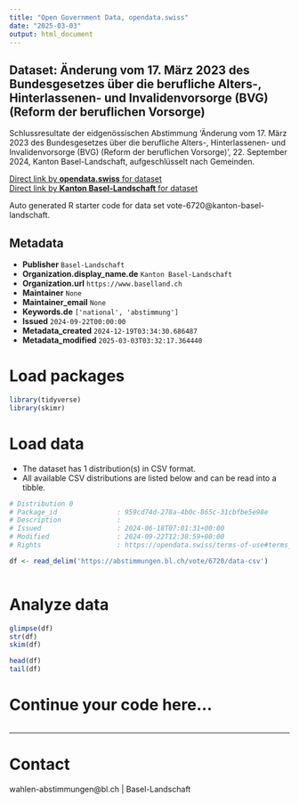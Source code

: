 ```yaml
---
title: "Open Government Data, opendata.swiss"
date: "2025-03-03"
output: html_document
---
```


## Dataset: Änderung vom 17. März 2023 des Bundesgesetzes über die berufliche Alters-, Hinterlassenen- und Invalidenvorsorge (BVG) (Reform der beruflichen Vorsorge)

Schlussresultate der eidgenössischen Abstimmung 'Änderung vom 17. März 2023 des Bundesgesetzes über die berufliche Alters-, Hinterlassenen- und Invalidenvorsorge (BVG) (Reform der beruflichen Vorsorge)', 22. September 2024, Kanton Basel-Landschaft, aufgeschlüsselt nach Gemeinden.

[Direct link by **opendata.swiss** for dataset](https://opendata.swiss/de/dataset/anderung-vom-17-marz-2023-des-bundesgesetzes-uber-die-berufliche-alters-hinterlassenen-und-inva1)<br>
[Direct link by **Kanton Basel-Landschaft** for dataset](https://abstimmungen.bl.ch/vote/6720/data)

Auto generated R starter code for data set vote-6720@kanton-basel-landschaft.

## Metadata

- **Publisher** `Basel-Landschaft`
- **Organization.display_name.de** `Kanton Basel-Landschaft`
- **Organization.url** `https://www.baselland.ch`
- **Maintainer** `None`
- **Maintainer_email** `None`
- **Keywords.de** `['national', 'abstimmung']`
- **Issued** `2024-09-22T00:00:00`
- **Metadata_created** `2024-12-19T03:34:30.686487`
- **Metadata_modified** `2025-03-03T03:32:17.364440`


# Load packages

```r

library(tidyverse)
library(skimr)

```

# Load data

-   The dataset has 1 distribution(s) in CSV format.
-   All available CSV distributions are listed below and can be read into a tibble.

```r

# Distribution 0
# Package_id               : 959cd74d-278a-4b0c-865c-31cbfbe5e98e
# Description              : 
# Issued                   : 2024-06-18T07:01:31+00:00
# Modified                 : 2024-09-22T12:30:59+00:00
# Rights                   : https://opendata.swiss/terms-of-use#terms_by

df <- read_delim('https://abstimmungen.bl.ch/vote/6720/data-csv')



```

# Analyze data

```r

glimpse(df)
str(df)
skim(df)

head(df)
tail(df)

```

# Continue your code here...

```r

```

------------------------------------------------------------------------

# Contact

wahlen-abstimmungen@bl.ch | Basel-Landschaft
